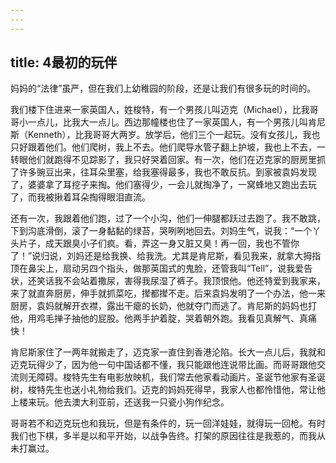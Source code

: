 ```yaml
---
---
---
```

title: 4最初的玩伴
---




妈妈的“法律”虽严，但在我们上幼稚园的阶段，还是让我们有很多玩的时间的。

我们楼下住进来一家英国人，姓梭特，有一个男孩儿叫迈克（Michael），比我哥哥小一点儿，比我大一点儿。西边那幢楼也住了一家英国人，有一个男孩儿叫肯尼斯（Kenneth），比我哥哥大两岁。放学后，他们三个一起玩。没有女孩儿，我也只好跟着他们。他们爬树，我上不去。他们爬导水管子翻上护坡，我也上不去，一转眼他们就跑得不见踪影了，我只好哭着回家。有一次，他们在迈克家的厨房里抓了许多豌豆出来，往耳朵里塞，给我塞得最多，我也不敢反抗。到家被袁妈发现了，婆婆拿了耳挖子来掏。他们塞得少，一会儿就掏净了，一窝蜂地又跑出去玩了，而我被揪着耳朵掏得眼泪直流。

还有一次，我跟着他们跑，过了一个小沟，他们一伸腿都跃过去跑了。我不敢跳，下到沟底滑倒，滚了一身黏黏的绿苔，哭咧咧地回去。刘妈生气，说我：“一个丫头片子，成天跟臭小子们疯。看，弄这一身又脏又臭！再一回，我也不管你了！”说归说，刘妈还是给我换、给我洗。尤其是肯尼斯，看见我来，就拿大拇指顶在鼻尖上，扇动另四个指头，做那英国式的鬼脸，还管我叫“Tell”，说我爱告状，还笑话我不会站着撒尿，害得我尿湿了裤子。我顶恨他。他还特爱到我家来，来了就直奔厨房，伸手就抓菜吃，撵都撵不走。后来袁妈发明了一个办法，他一来厨房，袁妈就解开衣襟，露出干瘪的长奶，他就夺门而逃了。肯尼斯的妈妈也打他，用鸡毛掸子抽他的屁股。他两手护着腚，哭着朝外跑。我看见真解气、真痛快！

肯尼斯家住了一两年就搬走了，迈克家一直住到香港沦陷。长大一点儿后，我就和迈克玩得少了，因为他一句中国话都不懂，我只能跟他连说带比画。而哥哥跟他交流则无障碍。梭特先生有电影放映机，我们常去他家看动画片。圣诞节他家有圣诞树，梭特先生也送小礼物给我们。迈克的妈妈死得早，我家人也都怜惜他，常让他上楼来玩。他去澳大利亚前，还送我一只瓷小狗作纪念。

哥哥若不和迈克玩也和我玩，但是有条件的，玩一回洋娃娃，就得玩一回枪。有时我们也下棋，多半是以和平开始，以战争告终。打架的原因往往是我惹的，而我从未打赢过。